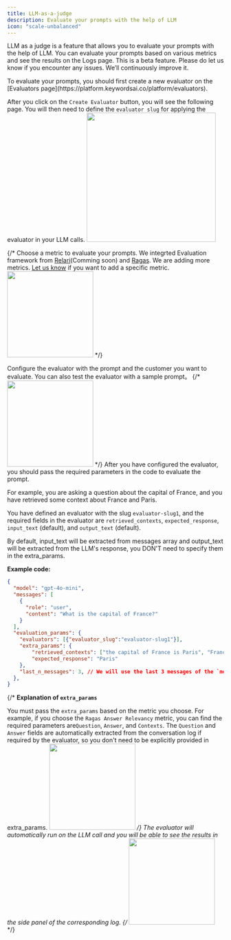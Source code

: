 ```yaml
---
title: LLM-as-a-judge
description: Evaluate your prompts with the help of LLM
icon: "scale-unbalanced"
---
```

LLM as a judge is a feature that allows you to evaluate your prompts with the help of LLM. You can evaluate your prompts based on various metrics and see the results on the Logs page.
<Note>This is a beta feature. Please do let us know if you encounter any issues. We’ll continuously improve it.</Note>

<Steps>
<Step title="Create an evaluator">
To evaluate your prompts, you should first create a new evaluator on the [Evaluators page](https://platform.keywordsai.co/platform/evaluators).

After you click on the `Create Evaluator` button, you will see the following page. You will then need to define the `evaluator slug` for applying the evaluator in your LLM calls.
<img height="300" noZoom src="https://keywordsai-static.s3.us-east-1.amazonaws.com/docs/eval-slug.png" />
</Step>

{/* <Step title="Choose a metric">
Choose a metric to evaluate your prompts. We integrted Evaluation framework from [Relari](https://docs.relari.ai/metrics/intro)(Comming soon) and [Ragas](https://docs.ragas.io/en/stable/concepts/metrics/index.html).
<Note>We are adding more metrics. [Let us know](https://discord.com/invite/KEanfAafQQ) if you want to add a specific metric.</Note>
<img height="200" noZoom src="https://keywordsai-static.s3.amazonaws.com/docs/evals-metric.png" />
</Step> */}

<Step title="Configure the evaluator">
Configure the evaluator with the prompt and the customer you want to evaluate. You can also test the evaluator with a sample prompt。
{/* <img height="200" noZoom src="https://keywordsai-static.s3.amazonaws.com/docs/eval-config.png" /> */}
</Step>

<Step title="Pass required params in code">
After you have configured the evaluator, you should pass the required parameters in the code to evaluate the prompt.

For example, you are asking a question about the capital of France, and you have retrieved some context about France and Paris.

You have defined an evaluator with the slug `evaluator-slug1`, and the required fields in the evaluator are `retrieved_contexts`, `expected_response`, `input_text` (default), and `output_text` (default).

By default, input_text will be extracted from messages array and output_text will be extracted from the LLM's response, you DON'T need to specify them in the extra_params.

**Example code:**
```json
{
  "model": "gpt-4o-mini",
  "messages": [
    {
      "role": "user",
      "content": "What is the capital of France?"
    }
  ],
  "evaluation_params": { 
    "evaluators": [{"evaluator_slug":"evaluator-slug1"}],
    "extra_params": {
        "retrieved_contexts": ["the capital of France is Paris", "France is a country in Europe"],
        "expected_response": "Paris"
    },
    "last_n_messages": 3, // We will use the last 3 messages of the `messages` array as the input.
  },
}
```

{/* **Explanation of `extra_params`**

You must pass the `extra_params` based on the metric you choose. For example, if you choose the `Ragas Answer Relevancy` metric, you can find the required parameters are`Question`, `Answer`, and `Contexts`.
<Warning>The `Question` and `Answer` fields are automatically extracted from the conversation log if required by the evaluator, so you don't need to be explicitly provided in extra_params. </Warning>
<img height="200" noZoom src="https://keywordsai-static.s3.amazonaws.com/docs/eval-params.png" /> */}
</Step>
<Step title="See the result">
The evaluator will automatically run on the LLM call and you will be able to see the results in the side panel of the corresponding log.
{/* <img height="200" noZoom src="https://keywordsai-static.s3.amazonaws.com/docs/eval-results.png" /> */}
</Step>
</Steps>

